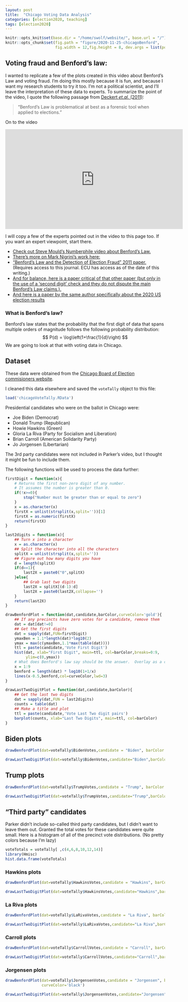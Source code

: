 ```yaml
---
layout: post
title:  "Chicago Voting Data Analysis"
categories: [election2020, teaching]
tags: [election2020]
---
```

```r
knitr::opts_knit$set(base.dir = "/home/swolf/website/", base.url = "/")
knitr::opts_chunk$set(fig.path = "figure/2020-11-25-chicagoBenford",
                      fig.width = 12,fig.height = 8, dev.args = list(pointsize = 24))
```

## Voting fraud and Benford's law:

I wanted to replicate a few of the plots created in this video about Benford's Law and voting fraud.  I'm doing this mostly because it is fun, and because I want my research students to try it too.  I'm not a political scientist, and I'll leave the interpretation of these data to experts.  To summarize the point of the video, I quote the following passage from [Deckert *et.al.* (2011)](https://www.cambridge.org/core/journals/political-analysis/article/benfords-law-and-the-detection-of-election-fraud/3B1D64E822371C461AF3C61CE91AAF6D):

> "Benford’s Law is problematical at best as a forensic tool when applied to elections." 

On to the video

<iframe width="560" height="315" src="https://www.youtube.com/embed/etx0k1nLn78" frameborder="0" allow="accelerometer; autoplay; clipboard-write; encrypted-media; gyroscope; picture-in-picture" allowfullscreen></iframe>

I will copy a few of the experts pointed out in the video to this page too.  If you want an expert viewpoint, start there.

- [Check out Steve Mould's Numberphile video about Benford's Law.](https://www.youtube.com/watch?v=XXjlR2OK1kM)
- [There’s more on Mark Nigrini’s work here:](http://www.nigrini.com/benfords-law/)
- ["Benford's Law and the Detection of Election Fraud" 2011 paper.](https://www.cambridge.org/core/journals/political-analysis/article/benfords-law-and-the-detection-of-election-fraud/3B1D64E822371C461AF3C61CE91AAF6D) (Requires access to this journal.  ECU has access as of the date of this writing.)
- [And for balance, here is a paper critical of that other paper (but only in the use of a 'second digit' check and they do not dispute the main Benford's Law claims.).](https://pdfs.semanticscholar.org/e667/b8ad9f58992828ff820ddc8a005de754c5f5.pdf) 
- [And here is a paper by the same author specifically about the 2020 US election results](http://www-personal.umich.edu/~wmebane/inapB.pdf)

### What is Benford's law?
Benford's law states that the probability that the first digit of data that spans multiple orders of magnitude follows the following probability distribution:
$$
P(d) = \log\left(1+\frac{1}{d}\right)
$$
We are going to look at that with voting data in Chicago.

## Dataset
These data were obtained from the [Chicago Board of Election commisioners website](https://chicagoelections.gov/en/election-results.asp?election=251&race=11).  

I cleaned this data elsewhere and saved the `voteTally` object to this file:
```r
load('chicagoVoteTally.RData')
```

Presidential candidates who were on the ballot in Chicago were:

- Joe Biden (Democrat)
- Donald Trump (Republican)
- Howie Hawkins (Green)
- Gloria La Riva (Party for Socialism and Liberation)
- Brian Carroll (American Solidarity Party)
- Jo Jorgensen (Libertarian)

The 3rd party candidates were not included in Parker's video, but I thought it might be fun to include them.

The following functions will be used to process the data further:
```r
firstDigit = function(x){
    # Returns the first non-zero digit of any number.  
    # It assumes the number is greater than 0.
    if(!x>=0){
        stop("Number must be greater than or equal to zero")
    }
    x = as.character(x)
    firstX = unlist(strsplit(x,split=''))[1]
    firstX = as.numeric(firstX)
    return(firstX)
}

last2digits = function(x){
    ## Turn x into a character
    x = as.character(x)
    ## Split the character into all the characters
    splitX = unlist(strsplit(x,split=''))
    ## Figure out how many digits you have
    d = length(splitX)
    if(d==1){
        last2X = paste0("0",splitX)
    }else{
        ## Grab last two digits
        last2X = splitX[(d-1):d]
        last2X = paste0(last2X,collapse='')
    }
    return(last2X)
}

drawBenfordPlot = function(dat,candidate,barColor,curveColor='gold'){
    ## If any precincts have zero votes for a candidate, remove them
    dat = dat[dat!=0]
    ## Get the first digits
    dat = sapply(dat,FUN=firstDigit)
    ymaxBen = 1.1*length(dat)*log10(2)
    ymax = max(c(ymaxBen,1.1*max(table(dat))))
    ttl = paste(candidate,'Vote First Digit')
    hist(dat, xlab="First Digit", main=ttl, col=barColor,breaks=0:9,
         ylim=c(0,ymax))
    # What does Benford's law say should be the answer.  Overlay as a curve
    x = 1:9 
    benford = length(dat) * log10(1+1/x)
    lines(x-0.5,benford,col=curveColor,lwd=3)
}

drawLastTwoDigitPlot = function(dat,candidate,barColor){
    ## Get the last two digits
    dat = sapply(dat,FUN = last2digits)
    counts = table(dat)
    ## Make a title and plot
    ttl = paste(candidate,'Vote Last Two digit pairs')
    barplot(counts, xlab="Last Two Digits", main=ttl, col=barColor)
}
```

## Biden plots
```r
drawBenfordPlot(dat=voteTally$BidenVotes,candidate = "Biden", barColor = 'blue')
```

```r
drawLastTwoDigitPlot(dat=voteTally$BidenVotes,candidate="Biden",barColor="blue")
```

## Trump plots
```r
drawBenfordPlot(dat=voteTally$TrumpVotes,candidate = "Trump", barColor = 'red')
```

```r
drawLastTwoDigitPlot(dat=voteTally$TrumpVotes,candidate="Trump",barColor="red")
```

## "Third party" candidates
Parker didn't include so-called third party candidates, but I didn't want to leave them out.  Granted the total votes for these candidates were quite small. Here is a histogram of all of the precinct vote distributions.  (No pretty colors because I'm lazy)

```r
voteTotals = voteTally[ ,c(4,6,8,10,12,14)]
library(Hmisc)
hist.data.frame(voteTotals)
```


### Hawkins plots
```r
drawBenfordPlot(dat=voteTally$HawkinsVotes,candidate = "Hawkins", barColor = 'green')
```

```r
drawLastTwoDigitPlot(dat=voteTally$HawkinsVotes,candidate="Hawkins",barColor="green")
```

### La Riva plots
```r
drawBenfordPlot(dat=voteTally$LaRivaVotes,candidate = "La Riva", barColor = 'purple')
```

```r
drawLastTwoDigitPlot(dat=voteTally$LaRivaVotes,candidate="La Riva",barColor="purple")
```

### Carroll plots
```r
drawBenfordPlot(dat=voteTally$CarrollVotes,candidate = "Carroll", barColor = 'lightgray')
```

```r
drawLastTwoDigitPlot(dat=voteTally$CarrollVotes,candidate="Carroll",barColor="lightgray")
```

### Jorgensen plots
```r
drawBenfordPlot(dat=voteTally$JorgensenVotes,candidate = "Jorgensen", barColor = 'gold',
                curveColor='black')
```

```r
drawLastTwoDigitPlot(dat=voteTally$JorgensenVotes,candidate="Jorgensen",barColor="gold")
```
